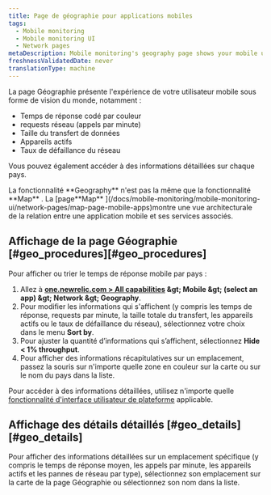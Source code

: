 ```yaml
---
title: Page de géographie pour applications mobiles
tags:
  - Mobile monitoring
  - Mobile monitoring UI
  - Network pages
metaDescription: Mobile monitoring's geography page shows your mobile users' experience as a world view with color-coded response times for HTTP requests.
freshnessValidatedDate: never
translationType: machine
---
```


La page Géographie présente l&apos;expérience de votre utilisateur mobile sous forme de vision du monde, notamment :

* Temps de réponse codé par couleur
* requests réseau (appels par minute)
* Taille du transfert de données
* Appareils actifs
* Taux de défaillance du réseau

Vous pouvez également accéder à des informations détaillées sur chaque pays.

<Callout variant="tip">
  La fonctionnalité <DNT>**Geography**</DNT> n&apos;est pas la même que la fonctionnalité <DNT>**Map**</DNT> . La [page<DNT>**Map**</DNT> ](/docs/mobile-monitoring/mobile-monitoring-ui/network-pages/map-page-mobile-apps)montre une vue architecturale de la relation entre une application mobile et ses services associés.
</Callout>

## Affichage de la page Géographie [#geo\_procedures][#geo_procedures]

Pour afficher ou trier le temps de réponse mobile par pays :

1. Allez à <DNT>**[one.newrelic.com &gt; All capabilities](https://one.newrelic.com/all-capabilities) &amp;gt; Mobile &amp;gt; (select an app) &amp;gt; Network &amp;gt; Geography**</DNT>.
2. Pour modifier les informations qui s&apos;affichent (y compris les temps de réponse, requests par minute, la taille totale du transfert, les appareils actifs ou le taux de défaillance du réseau), sélectionnez votre choix dans le menu <DNT>**Sort by**</DNT>.
3. Pour ajuster la quantité d’informations qui s’affichent, sélectionnez <DNT>**Hide &lt; 1% throughput**</DNT>.
4. Pour afficher des informations récapitulatives sur un emplacement, passez la souris sur n&apos;importe quelle zone en couleur sur la carte ou sur le nom du pays dans la liste.

Pour accéder à des informations détaillées, utilisez n&apos;importe quelle [fonctionnalité d&apos;interface utilisateur de plateforme](/docs/new-relic-solutions/new-relic-one/introduction-new-relic-platform) applicable.

## Affichage des détails détaillés [#geo\_details][#geo_details]

Pour afficher des informations détaillées sur un emplacement spécifique (y compris le temps de réponse moyen, les appels par minute, les appareils actifs et les pannes de réseau par type), sélectionnez son emplacement sur la carte de la page Géographie ou sélectionnez son nom dans la liste.